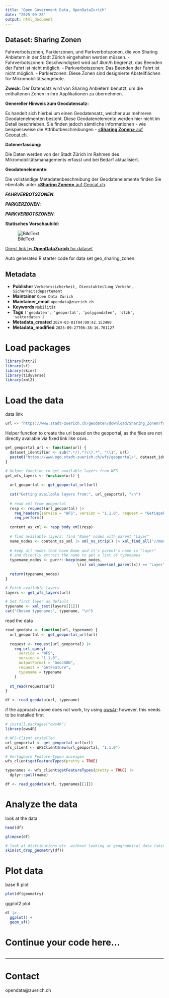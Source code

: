```yaml
---
title: "Open Government Data, OpenDataZurich"
date: "2025-09-28"
output: html_document
---
```


## Dataset: Sharing Zonen

Fahrverbotszonen, Parkierzonen, und Parkverbotszonen, die von Sharing Anbietern in der Stadt Zürich eingehalten werden müssen.
-	Fahrverbotszonen: Geschwindigkeit wird auf 4km/h begrenzt, das Beenden der Fahrt ist nicht möglich.
-	Parkverbotszonen: Das Beenden der Fahrt ist nicht möglich.
-	Parkierzonen: Diese Zonen sind designierte Abstellflächen für Mikromobilitätsangebote.

**Zweck**: Der Datensatz wird von Sharing Anbietern benutzt, um die enthaltenen Zonen in ihre Applikationen zu übernehmen.

**Genereller Hinweis zum Geodatensatz:**

Es handelt sich hierbei um einen Geodatensatz, welcher aus mehreren Geodatenelmenten besteht. Diese Geodatenelemente werden hier nicht im Detail beschrieben. Sie finden jedoch sämtliche Informationen - wie beispielsweise die Attributbeschreibungen - [«**Sharing Zonen»** auf Geocat.ch](https://www.geocat.ch/geonetwork/srv/ger/catalog.search#/metadata/ece5befa-f8e1-4753-8330-88d9cf09e832).
			   

**Datenerfassung:**

Die Daten werden von der Stadt Zürich im Rahmen des Mikromobilitätsmanagements erfasst und bei Bedarf aktualisiert.

**Geodatenelemente:**

Die vollständige Metadatenbeschreibung der Geodatenelemente finden Sie ebenfalls unter [«**Sharing Zonen»** auf Geocat.ch](https://www.geocat.ch/geonetwork/srv/ger/md.viewer#/full_view/ece5befa-f8e1-4753-8330-88d9cf09e832).

***FAHRVERBOTSZONEN***: 




***PARKIERZONEN***: 




***PARKVERBOTSZONEN***: 






**Statisches Vorschaubild:**

![BildText](https://www.gis.stadt-zuerich.ch/zueriplan_docs/geocat/ece5befa-f8e1-4753-8330-88d9cf09e832.png)



[Direct link by **OpenDataZurich** for dataset](https://data.stadt-zuerich.ch/dataset/geo_sharing_zonen)

Auto generated R starter code for data set geo_sharing_zonen.

## Metadata

- **Publisher** `Verkehrssicherheit, Dienstabteilung Verkehr, Sicherheitsdepartement`
- **Maintainer** `Open Data Zürich`
- **Maintainer_email** `opendata@zuerich.ch`
- **Keywords** `Mobilität`
- **Tags** `['geodaten', 'geoportal', 'polygondaten', 'stzh', 'vektordaten']`
- **Metadata_created** `2024-03-01T04:00:42.153490`
- **Metadata_modified** `2025-09-27T06:38:16.701127`


# Load packages

```r
library(httr2)
library(sf)
library(skimr)
library(tidyverse)
library(xml2)
```

# Load the data

data link
```r
url <- "https://www.stadt-zuerich.ch/geodaten/download/Sharing_Zonen?format=geojson_link"
```


Helper function to create the url based on the geoportal, as the files are not directly available via fixed link like csvs.
```r
get_geoportal_url <- function(url) {
  dataset_identifier <- sub(".*/(.*)\\?.*", "\\1", url)
  paste0("https://www.ogd.stadt-zuerich.ch/wfs/geoportal/", dataset_identifier)
}
```

```r
# Helper function to get available layers from WFS
get_wfs_layers <- function(url) {
  
  url_geoportal <- get_geoportal_url(url)
  
  cat("Getting available layers from:", url_geoportal, "\n")
  
  # read xml from geoportal
  resp <- request(url_geoportal) |> 
    req_headers(service = "WFS", version = "1.1.0", request = "GetCapabilities") |> 
    req_perform()
  
  content_as_xml <- resp_body_xml(resp)
  
  # find available layers: find "Name" nodes with parent "Layer"
  name_nodes <- content_as_xml |> xml_ns_strip() |> xml_find_all("//Name")
  
  # keep all nodes that have Name and it's parent's name is "Layer"
  # and directly extract the name to get a list of typenames
  typename_nodes <- purrr::keep(name_nodes,
                                \(x) xml_name(xml_parent(x)) == "Layer")
  
  return(typename_nodes)
}

# Fetch available layers
layers <- get_wfs_layers(url)

# Set first layer as default
typename <- xml_text(layers[[1]])
cat("Chosen typename:", typename, "\n")
```

read the data
```r
read_geodata <- function(url, typename) {
  url_geoportal <- get_geoportal_url(url)
  
  request <- request(url_geoportal) |>
    req_url_query(
      service = "WFS",
      version = "1.1.0",
      outputFormat = "GeoJSON",
      request = "GetFeature",
      typename = typename
    )
  
  st_read(request$url)
}

df <- read_geodata(url, typename)
```

if the approach above does not work, try using [ows4r](https://eblondel.github.io/ows4R/); however, this needs to be installed first
```r
# install.packages("ows4R")
library(ows4R)

# WFS-Client erstellen
url_geoportal <- get_geoportal_url(url)
wfs_client <- WFSClient$new(url_geoportal, "1.1.0")

# Verfügbare Feature-Typen anzeigen
wfs_client$getFeatureTypes(pretty = TRUE)

typenames <- wfs_client$getFeatureTypes(pretty = TRUE) |> 
  dplyr::pull(name)

df <- read_geodata(url, typenames[[1]])
```

# Analyze the data

look at the data
```r
head(df)
```

```r
glimpse(df)
```

```r
# look at distributions etc. without looking at geographical data (skim cannot deal with geometries)
skim(st_drop_geometry(df))
```

# Plot data

base R plot
```r
plot(df$geometry)
```

ggplot2 plot
```r
df |>
  ggplot() +
  geom_sf()
```

# Continue your code here...

```r

```

------------------------------------------------------------------------

# Contact

opendata@zuerich.ch
